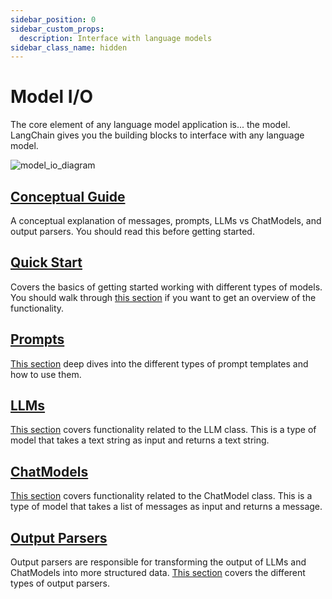 ```yaml
---
sidebar_position: 0
sidebar_custom_props:
  description: Interface with language models
sidebar_class_name: hidden
---
```


# Model I/O

The core element of any language model application is... the model. LangChain gives you the building blocks to interface with any language model.

![model_io_diagram](/img/model_io.jpg)

## [Conceptual Guide](./concepts)

A conceptual explanation of messages, prompts, LLMs vs ChatModels, and output parsers. You should read this before getting started.

## [Quick Start](./quick_start)

Covers the basics of getting started working with different types of models. You should walk through [this section](./quick_start) if you want to get an overview of the functionality.

## [Prompts](./prompts)

[This section](./prompts) deep dives into the different types of prompt templates and how to use them.

## [LLMs](./llms)

[This section](./llms) covers functionality related to the LLM class. This is a type of model that takes a text string as input and returns a text string.

## [ChatModels](./chat)

[This section](./chat) covers functionality related to the ChatModel class. This is a type of model that takes a list of messages as input and returns a message.

## [Output Parsers](./output_parsers)

Output parsers are responsible for transforming the output of LLMs and ChatModels into more structured data. [This section](./output_parsers) covers the different types of output parsers.
